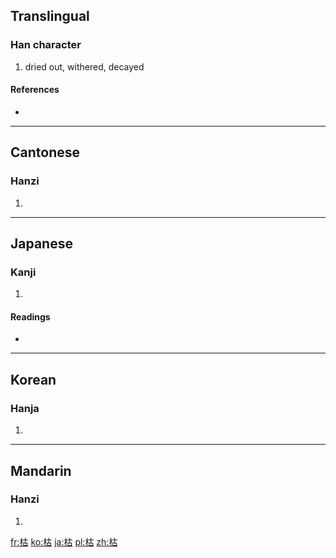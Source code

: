 ==Translingual==

===Han character===
{{Han char|rn=75|rad=木|as=05|sn=9|four=4496<sub>0</sub>|canj=木十口 (DJR)}}

# dried out, withered, decayed

====References====
* {{Han ref|kx=0517.030|dkj=14579|dj=0904.180|hdz=21178.030|uh=67AF|ud=26543|bh=AC5C|bd=44124}}

----

==Cantonese==

===Hanzi===
{{yue-hanzi|jyut=|y=fu1}}

# {{defn|Cantonese|sort=木05}}

----

==Japanese==

===Kanji===
{{ja-kanji|grade=c|rs=木05}}

# {{defn|Japanese|sort=木05}}

====Readings====
* {{ja-readings|on=[[こ]] (ko)|kun=[[かれる]] (kareru), [[からす]] (karasu)}}

----

==Korean==

===Hanja===
{{ko-hanja|hangeul=고|eumhun=|rv=go|mr=ko|y=ko}}

# {{defn|Korean|sort=木05}}

----

==Mandarin==

===Hanzi===
{{cmn-hanzi|pin=[[kū]] ([[ku1]])|wg=k'u<sup>1</sup>}}

# {{defn|Mandarin|sort=木05}}

[[fr:枯]]
[[ko:枯]]
[[ja:枯]]
[[pl:枯]]
[[zh:枯]]